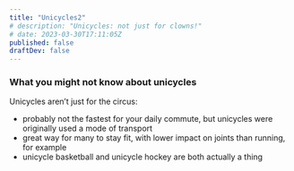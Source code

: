 ```yaml
---
title: "Unicycles2"
# description: "Unicycles: not just for clowns!"
# date: 2023-03-30T17:11:05Z
published: false
draftDev: false
---
```


### What you might not know about unicycles

Unicycles aren’t just for the circus:

- probably not the fastest for your daily commute, but unicycles were originally used a mode of transport
- great way for many to stay fit, with lower impact on joints than running, for example
- unicycle basketball and unicycle hockey are both actually a thing
